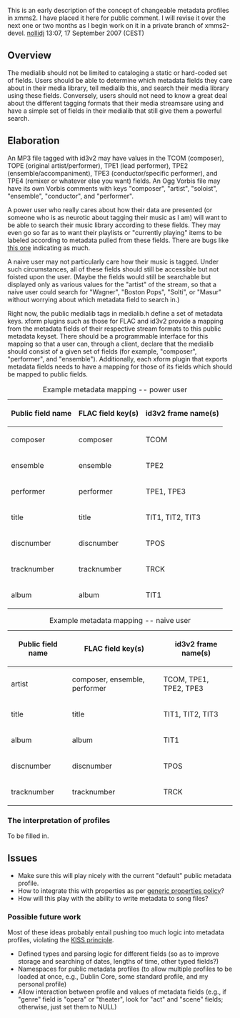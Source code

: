 This is an early description of the concept of changeable metadata profiles in xmms2.  I have placed it here for public comment.  I will revise it over the next one or two months as I begin work on it in a private branch of xmms2-devel. 
[[User:Nollidj|nollidj]] 13:07, 17 September 2007 (CEST)

== Overview ==
The medialib should not be limited to cataloging a static or hard-coded set of fields.  Users should be able to determine which metadata fields they care about in their media library, tell medialib this, and search their media library using these fields.  Conversely, users should not need to know a great deal about the different tagging formats that their media streamsare using and have a simple set of fields in their medialib that still give them a powerful search.
== Elaboration ==

An MP3 file tagged with id3v2 may have values in the TCOM (composer), TOPE (original artist/performer), TPE1 (lead performer), TPE2 (ensemble/accompaniment), TPE3 (conductor/specific performer), and TPE4 (remixer or whatever else you want) fields.  An Ogg Vorbis file may have its own Vorbis comments with keys "composer", "artist", "soloist", "ensemble", "conductor", and "performer".

A power user who really cares about how their data are presented (or someone who is as neurotic about tagging their music as I am) will want to be able to search their music library according to these fields.  They may even go so far as to want their playlists or "currently playing" items to be labeled according to metadata pulled from these fields.  There are bugs like [http://bugs.xmms2.xmms.se/view.php?id=384 this one] indicating as much.

A naive user may not particularly care how their music is tagged.  Under such circumstances, all of these fields should still be accessible but not foisted upon the user.  (Maybe the fields would still be searchable but displayed only as various values for the "artist" of the stream, so that a naive user could search for "Wagner", "Boston Pops", "Solti", or "Masur" without worrying about which metadata field to search in.)

Right now, the public medialib tags in medialib.h define a set of metadata keys.  xform plugins such as those for FLAC and id3v2 provide a mapping from the metadata fields of their respective stream formats to this public metadata keyset.  There should be a programmable interface for this mapping so that a user can, through a client, declare that the medialib should consist of a given set of fields (for example, "composer", "performer", and "ensemble").  Additionally, each xform plugin that exports metadata fields needs to have a mapping for those of its fields which should be mapped to public fields.

{|
|+ Example metadata mapping -- power user
! Public field name !! FLAC field key(s) !! id3v2 frame name(s)
|-
|composer || composer || TCOM
|-
|ensemble || ensemble || TPE2
|-
|performer || performer || TPE1, TPE3
|-
|title || title || TIT1, TIT2, TIT3
|-
|discnumber || discnumber || TPOS
|-
|tracknumber || tracknumber || TRCK
|-
|album || album || TIT1
|}

{|
|+ Example metadata mapping -- naive user
! Public field name !! FLAC field key(s) !! id3v2 frame name(s)
|-
|artist || composer, ensemble, performer || TCOM, TPE1, TPE2, TPE3
|-
|title || title || TIT1, TIT2, TIT3
|-
|album || album || TIT1
|-
|discnumber || discnumber || TPOS
|-
|tracknumber || tracknumber || TRCK
|}

=== The interpretation of profiles ===

To be filled in.

== Issues ==

* Make sure this will play nicely with the current "default" public metadata profile.
* How to integrate this with properties as per [[generic properties policy]]?
* How will this play with the ability to write metadata to song files?

=== Possible future work ===

Most of these ideas probably entail pushing too much logic into metadata profiles, violating the [http://en.wikipedia.org/wiki/KISS_principle KISS principle].

* Defined types and parsing logic for different fields (so as to improve storage and searching of dates, lengths of time, other typed fields?)
* Namespaces for public metadata profiles (to allow multiple profiles to be loaded at once, e.g., Dublin Core, some standard profile, and my personal profile)
* Allow interaction between profile and values of metadata fields (e.g., if "genre" field is "opera" or "theater", look for "act" and "scene" fields; otherwise, just set them to NULL)